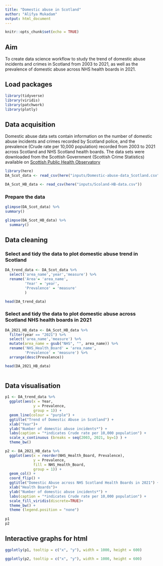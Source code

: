 ```yaml
---
title: "Domestic abuse in Scotland"
author: "Alifya Mukadam"
output: html_document
---
```


```r
knitr::opts_chunk$set(echo = TRUE)
```

## Aim
To create data science workflow to study the trend of domestic abuse incidents and crimes in Scotland from 2003 to 2021, as well as the prevalence of domestic abuse across NHS health boards in 2021.

## Load packages

```r
library(tidyverse)
library(viridis)
library(patchwork)
library(plotly)
```

## Data acquisition

Domestic abuse data sets contain information on the number of domestic abuse incidents and crimes recorded by Scotland police, and the prevalence (Crude rate per 10,000 population) recorded from 2003 to 2021 across Scotland and NHS Scotland health boards.
The data sets were downloaded from the Scottish Government (Scottish Crime Statistics) available
on [Scottish Public Health Observatory](https://scotland.shinyapps.io/ScotPHO_profiles_tool/_w_37cec01a/#tab-5211-2)

```r
library(here)
DA_Scot_data <- read_csv(here("inputs/Domestic-abuse-data_Scotland.csv"))

DA_Scot_HB_data <- read_csv(here("inputs/Scoland-HB-data.csv"))
```

### Prepare the data

```r
glimpse(DA_Scot_data) %>% 
summary()

glimpse(DA_Scot_HB_data) %>% 
  summary()
```
## Data cleaning

### Select and tidy the data to plot domestic abuse trend in Scotland

```r
DA_trend_data <- DA_Scot_data %>% 
  select('area_name','year','measure') %>% 
  rename('Area'= 'area_name',
         'Year' = 'year',
         'Prevalence' = 'measure'
         )

head(DA_trend_data)
```

### Select and tidy the data to plot domestic abuse across Scotland NHS health boards in 2021

```r
DA_2021_HB_data <- DA_Scot_HB_data %>% 
  filter(year == "2021") %>% 
  select('area_name','measure') %>% 
  mutate(area_name = gsub("NHS", "", area_name)) %>%
  rename('NHS_Health_Board' = 'area_name', 
         'Prevalence' = 'measure') %>%
  arrange(desc(Prevalence))

head(DA_2021_HB_data)
  
```

## Data visualisation

```r
p1 <- DA_trend_data %>% 
  ggplot(aes(x = Year,
             y = Prevalence,
             group = 1)) +
  geom_line(colour = "purple") +
  ggtitle("Trend of Domestic Abuse in Scotland") +
  xlab("Year")+
  ylab("Number of domestic abuse incidents*") +
  labs(caption = "*indicates Crude rate per 10,000 population") +
  scale_x_continuous (breaks = seq(2003, 2021, by=1) ) +
  theme_bw()

p2 <- DA_2021_HB_data %>% 
  ggplot(aes(x = reorder(NHS_Health_Board, Prevalence),
             y = Prevalence,
             fill = NHS_Health_Board,
             group = 1)) +
  geom_col() +
  coord_flip() +
  ggtitle("Domestic Abuse across NHS Scotland Health Boards in 2021") +
  xlab("Health Boards")+
  ylab("Number of domestic abuse incidents*") +
  labs(caption = "*indicates Crude rate per 10,000 population") +
  scale_fill_viridis(discrete=TRUE)+
  theme_bw() +
  theme (legend.position = "none")
 
p1
p2
```

## Interactive graphs for html

```r
ggplotly(p1, tooltip = c("x", "y"), width = 1000, height = 600)

ggplotly(p2, tooltip = c("x", "y"), width = 1000, height = 600)
```

